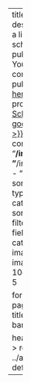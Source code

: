 ---
title: "Publications" 
description: |
  This a list of my scholarly publications<br>You can find a full condensed publications list [here](/publications/publication_list.html) and find my profile on [Google Scholar {{< ai google-scholar >}}](https://scholar.google.de/citations?user=vP7topAAAAAJ).
listing: 
  contents: 
    - "**/index.qmd"
    - "**/index.markdown"
    - "**/index.md"
  sort: "date desc"
  type: default
  categories: false
  sort-ui: false
  filter-ui: false
  fields: [title, author, categories, date]
  image-align: left
  # image-height: 10em
  page-size: 5

format: 
  html: 
    page-layout: full
title-block-banner: false

header-includes: >
  <link rel="stylesheet" href="../assets/listing-default.css">
resources:
  - ../assets/listing-default.css
---